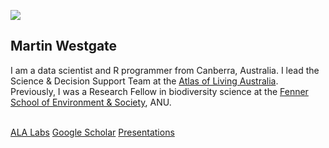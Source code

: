 
::: {.grid}
::: {.g-col-2}

:::

::: {.g-col-8}
<img class="profile" src="Westgate-Martin.jpeg">

## Martin Westgate {.centertext}

```{=html}
<p class="centertext">I am a data scientist and R programmer from Canberra, Australia. I lead the Science & Decision Support Team at the <a href="https://www.ala.org.au">Atlas of Living Australia</a>. Previously, I was a Research Fellow in biodiversity science at the <a href="https://fennerschool.anu.edu.au">Fenner School of Environment & Society</a>, ANU.</p>
<br>

<div class="button-container">
  <div class="container">
    <a href="https://labs.ala.org.au/" class="btn btn-outline-primary" role="button"  data-toggle="tooltip" title="Experiments in code from the ALA">ALA Labs</a>
    <a href="http://scholar.google.com.au/citations?user=gsyXAPMAAAAJ" class="btn btn-outline-primary" role="button" data-toggle="tooltip" title="Google Scholar Profile">Google Scholar</a>
   <a href="http://localhost:7951/presentations.html" class="btn btn-outline-primary" role="button" data-toggle="tooltip" title="My presentations">Presentations</a>
  </div>
</div>
```
:::

::: {.g-col-2}

:::

:::
